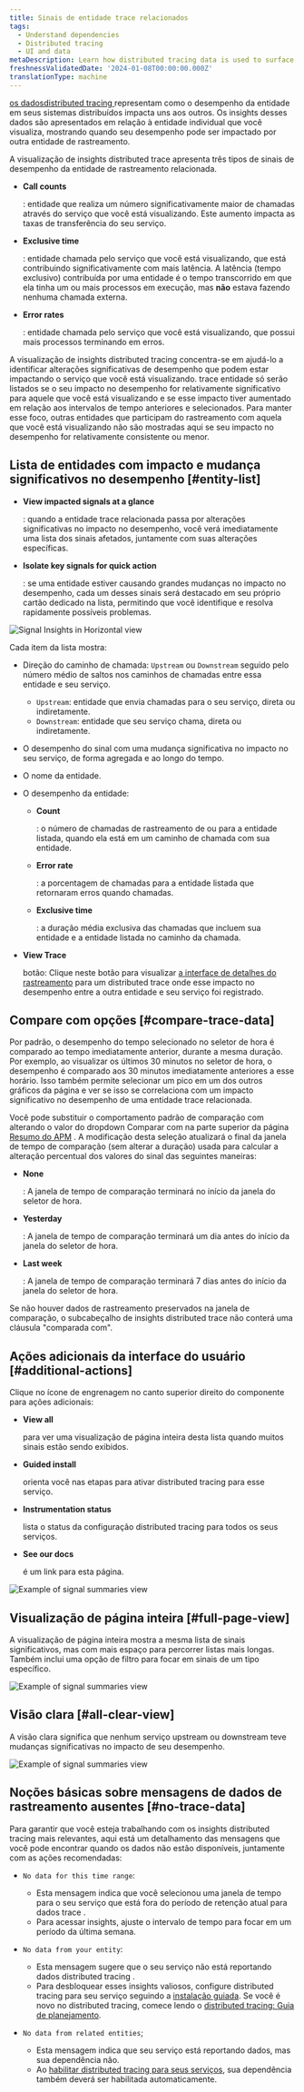 ```yaml
---
title: Sinais de entidade trace relacionados
tags:
  - Understand dependencies
  - Distributed tracing
  - UI and data
metaDescription: Learn how distributed tracing data is used to surface performance impacts caused by traced entities.
freshnessValidatedDate: '2024-01-08T00:00:00.000Z'
translationType: machine
---
```






[os dadosdistributed tracing ](/docs/distributed-tracing/concepts/how-new-relic-distributed-tracing-works/#trace-structure)representam como o desempenho da entidade em seus sistemas distribuídos impacta uns aos outros. Os insights desses dados são apresentados em relação à entidade individual que você visualiza, mostrando quando seu desempenho pode ser impactado por outra entidade de rastreamento.

A visualização de insights distributed trace apresenta três tipos de sinais de desempenho da entidade de rastreamento relacionada.

* <DoNotTranslate>**Call counts**</DoNotTranslate>

  : entidade que realiza um número significativamente maior de chamadas através do serviço que você está visualizando. Este aumento impacta as taxas de transferência do seu serviço.

* <DoNotTranslate>**Exclusive time**</DoNotTranslate>

  : entidade chamada pelo serviço que você está visualizando, que está contribuindo significativamente com mais latência. A latência (tempo exclusivo) contribuída por uma entidade é o tempo transcorrido em que ela tinha um ou mais processos em execução, mas **não** estava fazendo nenhuma chamada externa.

* <DoNotTranslate>**Error rates**</DoNotTranslate>

  : entidade chamada pelo serviço que você está visualizando, que possui mais processos terminando em erros.

A visualização de insights distributed tracing concentra-se em ajudá-lo a identificar alterações significativas de desempenho que podem estar impactando o serviço que você está visualizando. trace entidade só serão listados se o seu impacto no desempenho for relativamente significativo para aquele que você está visualizando e se esse impacto tiver aumentado em relação aos intervalos de tempo anteriores e selecionados. Para manter esse foco, outras entidades que participam do rastreamento com aquela que você está visualizando não são mostradas aqui se seu impacto no desempenho for relativamente consistente ou menor.

## Lista de entidades com impacto e mudança significativos no desempenho [#entity-list]

* <DoNotTranslate>**View impacted signals at a glance**</DoNotTranslate>

  : quando a entidade trace relacionada passa por alterações significativas no impacto no desempenho, você verá imediatamente uma lista dos sinais afetados, juntamente com suas alterações específicas.

* <DoNotTranslate>**Isolate key signals for quick action**</DoNotTranslate>

  : se uma entidade estiver causando grandes mudanças no impacto no desempenho, cada um desses sinais será destacado em seu próprio cartão dedicado na lista, permitindo que você identifique e resolva rapidamente possíveis problemas.

<img
  title="Signal Insights in Horizontal view"
  alt="Signal Insights in Horizontal view"
  src={signalInsightHorizontalView}
/>

Cada item da lista mostra:

* Direção do caminho de chamada: `Upstream` ou `Downstream` seguido pelo número médio de saltos nos caminhos de chamadas entre essa entidade e seu serviço.

  * `Upstream`: entidade que envia chamadas para o seu serviço, direta ou indiretamente.
  * `Downstream`: entidade que seu serviço chama, direta ou indiretamente.

* O desempenho do sinal com uma mudança significativa no impacto no seu serviço, de forma agregada e ao longo do tempo.

* O nome da entidade.

* O desempenho da entidade:

  * <DoNotTranslate>**Count**</DoNotTranslate>

    : o número de chamadas de rastreamento de ou para a entidade listada, quando ela está em um caminho de chamada com sua entidade.

  * <DoNotTranslate>**Error rate**</DoNotTranslate>

    : a porcentagem de chamadas para a entidade listada que retornaram erros quando chamadas.

  * <DoNotTranslate>**Exclusive time**</DoNotTranslate>

    : a duração média exclusiva das chamadas que incluem sua entidade e a entidade listada no caminho da chamada.

* <DoNotTranslate>**View Trace**</DoNotTranslate>

  botão: Clique neste botão para visualizar [a interface de detalhes do rastreamento](/docs/distributed-tracing/ui-data/trace-details/) para um distributed trace onde esse impacto no desempenho entre a outra entidade e seu serviço foi registrado.

## Compare com opções [#compare-trace-data]

Por padrão, o desempenho do tempo selecionado no seletor de hora é comparado ao tempo imediatamente anterior, durante a mesma duração. Por exemplo, ao visualizar os últimos 30 minutos no seletor de hora, o desempenho é comparado aos 30 minutos imediatamente anteriores a esse horário. Isso também permite selecionar um pico em um dos outros gráficos da página e ver se isso se correlaciona com um impacto significativo no desempenho de uma entidade trace relacionada.

Você pode substituir o comportamento padrão de comparação com alterando o valor do dropdown Comparar com na parte superior da página [Resumo do APM](/docs/apm/agents/manage-apm-agents/agent-data/triage-run-diagnostics/) . A modificação desta seleção atualizará o final da janela de tempo de comparação (sem alterar a duração) usada para calcular a alteração percentual dos valores do sinal das seguintes maneiras:

* <DoNotTranslate>**None**</DoNotTranslate>

  : A janela de tempo de comparação terminará no início da janela do seletor de hora.

* <DoNotTranslate>**Yesterday**</DoNotTranslate>

  : A janela de tempo de comparação terminará um dia antes do início da janela do seletor de hora.

* <DoNotTranslate>**Last week**</DoNotTranslate>

  : A janela de tempo de comparação terminará 7 dias antes do início da janela do seletor de hora.

Se não houver dados de rastreamento preservados na janela de comparação, o subcabeçalho de insights distributed trace não conterá uma cláusula "comparada com".

## Ações adicionais da interface do usuário [#additional-actions]

Clique no ícone de engrenagem no canto superior direito do componente para ações adicionais:

* <DoNotTranslate>**View all**</DoNotTranslate>

  para ver uma visualização de página inteira desta lista quando muitos sinais estão sendo exibidos.

* <DoNotTranslate>**Guided install**</DoNotTranslate>

  orienta você nas etapas para ativar distributed tracing para esse serviço.

* <DoNotTranslate>**Instrumentation status**</DoNotTranslate>

  lista o status da configuração distributed tracing para todos os seus serviços.

* <DoNotTranslate>**See our docs**</DoNotTranslate>

  é um link para esta página.

<img
  title="Signal summaries example"
  alt="Example of signal summaries view"
  src={signalInsightsWithControls}
/>

## Visualização de página inteira [#full-page-view]

A visualização de página inteira mostra a mesma lista de sinais significativos, mas com mais espaço para percorrer listas mais longas. Também inclui uma opção de filtro para focar em sinais de um tipo específico.

<img
  title="Signal summaries example"
  alt="Example of signal summaries view"
  src={signalInsightsFullPage}
/>

## Visão clara [#all-clear-view]

A visão clara significa que nenhum serviço upstream ou downstream teve mudanças significativas no impacto de seu desempenho.

<img
  title="Signal summaries example"
  alt="Example of signal summaries view"
  src={signalSummariesWithAllClear}
/>

## Noções básicas sobre mensagens de dados de rastreamento ausentes [#no-trace-data]

Para garantir que você esteja trabalhando com os insights distributed tracing mais relevantes, aqui está um detalhamento das mensagens que você pode encontrar quando os dados não estão disponíveis, juntamente com as ações recomendadas:

* `No data for this time range`:

  * Esta mensagem indica que você selecionou uma janela de tempo para o seu serviço que está fora do período de retenção atual para dados trace .
  * Para acessar insights, ajuste o intervalo de tempo para focar em um período da última semana.

* `No data from your entity`:

  * Esta mensagem sugere que o seu serviço não está reportando dados distributed tracing .
  * Para desbloquear esses insights valiosos, configure distributed tracing para seu serviço seguindo a [instalação guiada](https://onenr.io/0OQM6lV3DwG). Se você é novo no distributed tracing, comece lendo o [distributed tracing: Guia de planejamento](https://docs.newrelic.com/docs/distributed-tracing/concepts/distributed-tracing-planning-guide/).

* `No data from related entities`;

  * Esta mensagem indica que seu serviço está reportando dados, mas sua dependência não.
  * Ao [habilitar distributed tracing para seus serviços](https://onenr.io/0OQM6lV3DwG), sua dependência também deverá ser habilitada automaticamente.